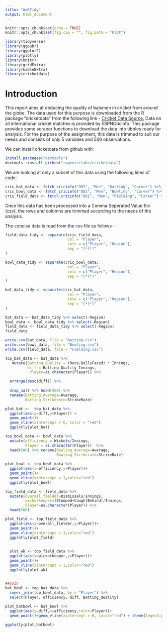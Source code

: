 ---
title: "WeRTidy"
output: html_document
---

```{r setup, include=FALSE}
knitr::opts_chunk$set(echo = TRUE)
knitr::opts_chunk$set(fig.cap = "", fig.path = "Plot")
```

```{r Libraries, warning=FALSE, echo=FALSE}
library(tidyverse)
library(ggpubr)
library(ggplot2)
library(plotly)
library(knitr)
library(gridExtra)
library(kableExtra)
library(cricketdata)
```

# Introduction
This report aims at deducing the quality of batsmen in cricket from around the globe. The data used for this purpose is downloaded from the R package "cricketdata" from the following link - [Cricket Data Source.](https://docs.ropensci.org/cricketdata/) Data on all international cricket matches is provided by ESPNCricinfo. This package provides some scraper functions to download the data into tibbles ready for analysis. For the purpose of the assignment, this data is trimmed to suit our needs and consists of only 5 variables and 500 observations.

We can install cricketdata from github with:
```{r GitHubData, eval=FALSE, warning=FALSE}
install.packages("devtools")
devtools::install_github("ropenscilabs/cricketdata")
```

We are looking at only a subset of this data using the following lines of code:
```{r Data, cache=TRUE, warning=FALSE}
cric_bat_data <- fetch_cricinfo("ODI", "Men", "Batting", "Career") %>% select(-Country)
cric_bowl_data <- fetch_cricinfo("ODI", "Men", "Bowling", "Career") %>% select(-Country)
cric_field_data <- fetch_cricinfo("ODI", "Men", "Fielding", "Career") %>% select(-Country)
```

Once this data has been processed into a Comma Seperated Value file (csv), the rows and columns are trimmed according to the needs of the analysis.

The concise data is read from the csv file as follows -
```{r Tidying}
field_data_tidy <- separate(cric_field_data,
                            col = "Player",
                            into = c("Player", "Region"),
                            sep = "[*(*]"
)

bowl_data_tidy <- separate(cric_bowl_data,
                            col = "Player",
                            into = c("Player", "Region"),
                            sep = "[*(*]"
)

bat_data_tidy <- separate(cric_bat_data,
                            col = "Player",
                            into = c("Player", "Region"),
                            sep = "[*(*]"
)

bat_data <- bat_data_tidy %>% select(-Region)
bowl_data <- bowl_data_tidy %>% select(-Region)
field_data <- field_data_tidy %>% select(-Region)
field_data
```
```{r WriteCSV}
write.csv(bat_data, file = "Batting.csv")
write.csv(bowl_data, file = "Bowling.csv")
write.csv(field_data, file = "Fielding.csv")
```









```{r Calculate}
top_bat_data <- bat_data %>%
   mutate(Batting_Quality = (Runs/BallsFaced) * Innings,
          diff = Batting_Quality-Innings,
           Player=as.character(Player)) %>% 

  arrange(desc(diff)) %>%
  
  drop_na() %>% head(500) %>%
  rename(Batting_Average=Average,
         Batting_Strikerate=StrikeRate)
```

```{r figureplot, fig.height=7}
plot_bat <-  top_bat_data %>% 
  ggplot(aes(x=diff,y=Player)) + 
  geom_point()+ 
  geom_vline(xintercept = 0, color = "red")
  ggplotly(plot_bat)

```


```{r}

top_bowl_data <- bowl_data %>%
  mutate(efficiency = Wickets/Innings,
         Player = as.character(Player))  %>%
  head(500) %>% rename(Bowling_Average=Average,
                       Bowling_Strikerate=StrikeRate)
                        
plot_bowl <- top_bowl_data %>% 
  ggplot(aes(x=efficiency,y=Player))+
  geom_point()+
  geom_vline(xintercept = 1,color="red")  
  ggplotly(plot_bowl)
```


```{r}
top_field_data <- field_data %>% 
  mutate(overall_fielder=Dismissals/Innings,
         wicketkeeper=(Stumped+CaughtBehind)/Innings,
         Player=as.character(Player)) %>% 
  head(500) 
```


```{r}
plot_field <- top_field_data %>% 
  ggplot(aes(x=overall_fielder,y=Player))+
  geom_point()+
  geom_vline(xintercept = 1,color="red")  
  ggplotly(plot_field)
  
  
  plot_wk <- top_field_data %>% 
  ggplot(aes(x=wicketkeeper,y=Player))+
  geom_point()+
  geom_vline(xintercept = 1,color="red")  
  ggplotly(plot_wk)
  
```

```{r}
##join
bat_bowl <- top_bat_data %>%
  inner_join(top_bowl_data, by = "Player") %>% 
  select(Player, efficiency, diff, Batting_Quality)

plot_batbowl <- bat_bowl %>% 
  ggplot(aes(y=diff,x=efficiency,color=Player))+
  geom_point()+geom_vline(xintercept = 0, color="red") + theme(legend.position = "none")

ggplotly(plot_batbowl)
```



